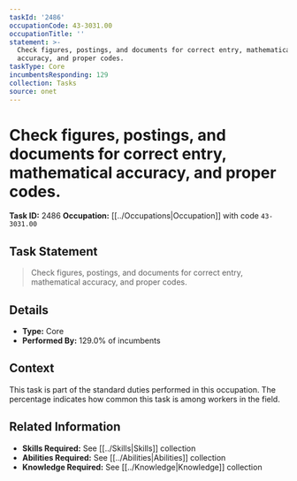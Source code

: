 ```yaml
---
taskId: '2486'
occupationCode: 43-3031.00
occupationTitle: ''
statement: >-
  Check figures, postings, and documents for correct entry, mathematical
  accuracy, and proper codes.
taskType: Core
incumbentsResponding: 129
collection: Tasks
source: onet
---
```

# Check figures, postings, and documents for correct entry, mathematical accuracy, and proper codes.

**Task ID:** 2486
**Occupation:** [[../Occupations|Occupation]] with code `43-3031.00`

## Task Statement

> Check figures, postings, and documents for correct entry, mathematical accuracy, and proper codes.

## Details

- **Type:** Core
- **Performed By:** 129.0% of incumbents

## Context

This task is part of the standard duties performed in this occupation. The percentage indicates how common this task is among workers in the field.

## Related Information

- **Skills Required:** See [[../Skills|Skills]] collection
- **Abilities Required:** See [[../Abilities|Abilities]] collection
- **Knowledge Required:** See [[../Knowledge|Knowledge]] collection
